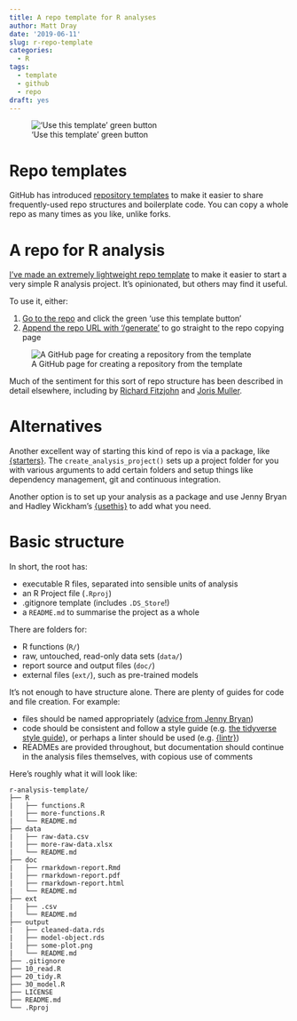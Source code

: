 ```yaml
---
title: A repo template for R analyses
author: Matt Dray
date: '2019-06-11'
slug: r-repo-template
categories:
  - R
tags:
  - template
  - github
  - repo
draft: yes
---
```


!['Use this template' green button](/post/2019-06-11-a-repo-template-for-r-analysis_files/use-this.png)

# Repo templates

GitHub has introduced [repository templates](https://github.blog/2019-06-06-generate-new-repositories-with-repository-templates/?utm_campaign=1559837005&utm_medium=social&utm_source=twitter&utm_content=1559837005) to make it easier to share frequently-used repo structures and boilerplate code. You can copy a whole repo as many times as you like, unlike forks.

# A repo for R analysis

[I've made an extremely lightweight repo template](https://github.com/matt-dray/r-analysis-template/) to make it easier to start a very simple R analysis project. It's opinionated, but others may find it useful.

To use it, either:

1. [Go to the repo](https://github.com/matt-dray/r-analysis-template/) and click the green 'use this template button'
1. [Append the repo URL with '/generate'](https://github.com/matt-dray/r-analysis-template/generate) to go straight to the repo copying page

![A GitHub page for creating a repository from the template](/post/2019-06-11-a-repo-template-for-r-analysis_files/copy-repo.png)

Much of the sentiment for this sort of repo structure has been described in detail elsewhere, including by [Richard Fitzjohn](https://nicercode.github.io/blog/2013-04-05-projects/) and [Joris Muller](http://blog.jom.link/implementation_basic_reproductible_workflow.html).

# Alternatives

Another excellent way of starting this kind of repo is via a package, like [{starters}](https://github.com/lockedata/starters). The `create_analysis_project()` sets up a project folder for you with various arguments to add certain folders and setup things like dependency management, git and continuous integration.

Another option is to set up your analysis as a package and use Jenny Bryan and Hadley Wickham's [{usethis}](https://usethis.r-lib.org/) to add what you need.

# Basic structure

In short, the root has:

* executable R files, separated into sensible units of analysis
* an R Project file (`.Rproj`)
* .gitignore template (includes `.DS_Store`!)
* a `README.md` to summarise the project as a whole

There are folders for:

* R functions (`R/`)
* raw, untouched, read-only data sets (`data/`)
* report source and output files (`doc/`)
* external files (`ext/`), such as pre-trained models

It's not enough to have structure alone. There are plenty of guides for code and file creation. For example:

* files should be named appropriately ([advice from Jenny Bryan](https://speakerdeck.com/jennybc/how-to-name-files))
* code should be consistent and follow a style guide (e.g. [the tidyverse style guide](https://style.tidyverse.org/)), or perhaps a linter should be used (e.g. [{lintr}](https://github.com/jimhester/lintr))
* READMEs are provided throughout, but documentation should continue in the analysis files themselves, with copious use of comments

Here's roughly what it will look like:

```
r-analysis-template/
├── R
|   ├── functions.R
|   ├── more-functions.R
|   └── README.md
├── data
|   ├── raw-data.csv
|   ├── more-raw-data.xlsx
|   └── README.md
├── doc
|   ├── rmarkdown-report.Rmd
|   ├── rmarkdown-report.pdf
|   ├── rmarkdown-report.html
|   └── README.md
├── ext
|   ├── .csv
|   └── README.md
├── output
|   ├── cleaned-data.rds
|   ├── model-object.rds
|   ├── some-plot.png
|   └── README.md
├── .gitignore
├── 10_read.R
├── 20_tidy.R
├── 30_model.R
├── LICENSE
├── README.md
└── .Rproj
```
